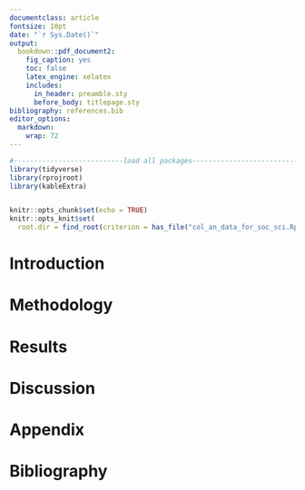 ```yaml
---
documentclass: article
fontsize: 10pt
date: "`r Sys.Date()`"
output: 
  bookdown::pdf_document2: 
    fig_caption: yes
    toc: false
    latex_engine: xelatex
    includes:
      in_header: preamble.sty
      before_body: titlepage.sty
bibliography: references.bib  
editor_options: 
  markdown: 
    wrap: 72
---
```


```r
#---------------------------load all packages----------------------------------#
library(tidyverse)
library(rprojroot)
library(kableExtra)


knitr::opts_chunk$set(echo = TRUE)
knitr::opts_knit$set(
  root.dir = find_root(criterion = has_file("col_an_data_for_soc_sci.Rproj")))
```

# Introduction

# Methodology

# Results

# Discussion

\clearpage

\appendix

# Appendix


# Bibliography
